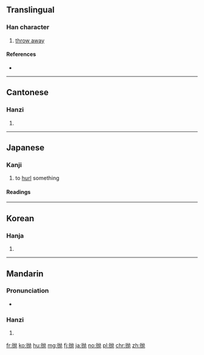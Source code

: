 {{also|拋}}
==Translingual==

===Han character===
{{Han char|rn=64|rad=手|as=04|sn=7|four=|canj=QKNS|ids=⿰扌⿺九力}}

# [[throw away]]

====References====
* {{Han ref|kx=0422.121|dkj=11901|hdz=31842.020|uh=629B|ud=25243}}

----

==Cantonese==

===Hanzi===
{{yue-hanzi|jyut=[[paau1]]|y=paau1|tra=拋}}

# {{defn|lang=yue|sort=手04}}

----

==Japanese==

===Kanji===
{{ja-kanji|grade=|rs=手04}}

# to [[hurl]] something

====Readings====
{{ja-readings
|goon=[[ひょう]] (hyō), {{qualifier|historical}} [[へう]] (heu)
|kanon=[[ほう]] (hō), {{qualifier|historical}} [[はう]] (hau)
|kun=[[なげうつ]] ([[抛つ]], nageutsu)
}}

----

==Korean==

===Hanja===
{{ko-hanja|hangeul=포|eumhun=|rv=po|mr=p'o|y=pho}}

# {{defn|lang=ko|sort=手04}}

----

==Mandarin==

===Pronunciation===
* {{audio|Zh-pao.ogg|Audio|lang=cmn}}

===Hanzi===
{{cmn-hanzi|tra=拋|pin=[[pāo]] ([[pao1]]), [[niù]] ([[niu4]])|wg=p'ao<sup>1</sup>, niu<sup>4</sup>}}

# {{defn|lang=cmn|sort=手04}}

[[fr:抛]]
[[ko:抛]]
[[hu:抛]]
[[mg:抛]]
[[fj:抛]]
[[ja:抛]]
[[no:抛]]
[[pl:抛]]
[[chr:抛]]
[[zh:抛]]